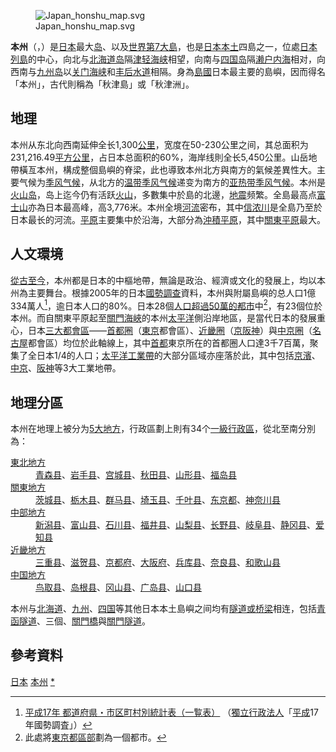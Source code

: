 {{coord|36|N|138|E|region:JP_type:isle_scale:5000000|display=title}}
{{Infobox Islands
| name             = 本州
| image name       = HonshuLocation.png
| image caption    = 本州（圖片中央島嶼）
| image size       = 300px
| native name      = {{lang|ja|本州 (ほんしゅう)}}
| native name link = 日語
| location         = [[东亚|东亚]]
| coordinates      = 
| archipelago      = [[日本列岛|日本列岛]]
| area             = 227,962.59 km²
| coastline        = {{convert|5450|km|mi|abbr=on}} 
| rank             = 第7名
| highest mount    = [[富士山|富士山]]
| elevation        = 3,776 m
| country          = {{JPN}}
| country admin divisions title     = [[日本行政区划|行政区划]]
| country admin divisions           = （[[#地理分區|詳見內文]]）
| country largest city              = [[东京|东京]]
| country largest city population   = 13,297,629
| population       = 1億0500万人
| population as of = 2017年
| density          = 
| ethnic groups    = [[日本人|日本人]]
}}
[[File:Japan_honshu_map.svg|thumb]]

'''本州'''（{{jpn|j=本州|hg=ほんしゅう|rm=Honshū|f=y}}，{{Audio|ja-Honshu.ogg|發音}}）是[[日本|日本]]最大[[岛|岛]]、以及[[岛屿面积列表|世界第7大島]]，也是[[日本地理|日本本土]]四島之一，位處[[日本列島|日本列島]]的中心，向北与[[北海道岛|北海道岛]]隔[[津轻海峡|津轻海峡]]相望，向南与[[四国|四国岛]]隔[[濑户内海|濑户内海]]相对，向西南与[[九州_(日本)|九州岛]]以[[关门海峡|关门海峡]]和[[丰后水道|丰后水道]]相隔。身為[[島國|島國]]日本最主要的島嶼，因而得名「本州」，古代則稱為「秋津島」或「秋津洲」。

== 地理 ==
{{see|日本地理}}
本州从东北向西南延伸全长1,300[[公里|公里]]，宽度在50-230公里之间，其总面积为231,216.49[[平方公里|平方公里]]，占日本总面积的60%，海岸线則全长5,450公里。山岳地帶橫亙本州，構成整個島嶼的脊梁，此也導致本州北方與南方的氣候差異性大。主要气候为[[季风气候|季风气候]]，从北方的[[温带季风气候|温带季风气候]]递变为南方的[[亚热带季风气候|亚热带季风气候]]。本州是[[火山岛|火山岛]]，岛上迄今仍有活跃[[火山|火山]]，多數集中於島的北邊，[[地震|地震]]频繁。全島最高点[[富士山|富士山]]亦為日本最高峰，高3,776米。本州全境[[河流|河流]]密布，其中[[信浓川|信浓川]]是全島乃至於日本最长的河流。[[平原|平原]]主要集中於沿海，大部分為[[沖積平原|沖積平原]]，其中[[關東平原|關東平原]]最大。

== 人文環境 ==
[[日本歷史|從古至今]]，本州都是日本的中樞地帶，無論是政治、經濟或文化的發展上，均以本州為主要舞台。根據2005年的日本[[國勢調查_(日本)|國勢調查]]資料，本州與附屬島嶼的总人口1億334萬人<ref>[http://www.e-stat.go.jp/SG1/estat/List.do?bid=000001007609&cycode=0 平成17年 都道府県・市区町村別統計表（一覧表）] {{Wayback|url=http://www.e-stat.go.jp/SG1/estat/List.do?bid=000001007609&cycode=0 |date=20140519221634 }}（[[獨立行政法人|獨立行政法人]]{{link-ja|統計中心 (日本)|統計センター|統計中心}}「[[平成|平成]]17年國勢調査」）</ref>，逾日本人口的80%。日本28個[[日本城市人口排名|人口超過50萬的都市]]中<ref>此處將[[東京都區部|東京都區部]]劃為一個都市。</ref>，有23個位於本州。而自關東平原起至[[關門海峽|關門海峽]]的本州[[太平洋|太平洋]]側沿岸地區，是當代日本的發展重心，日本[[三大都市圈|三大都會區]]——[[首都圈_(日本)|首都圈]]（[[東京|東京]]都會區）、[[近畿圈|近畿圈]]（[[京阪神|京阪神]]）與[[中京圈|中京圈]]（[[名古屋|名古屋]]都會區）均位於此軸線上，其中[[日本首都|首都]]東京所在的首都圈人口達3千7百萬，聚集了全日本1/4的人口；[[太平洋工業帶|太平洋工業帶]]的大部分區域亦座落於此，其中包括[[京濱工業地帶|京濱]]、[[中京工業地帶|中京]]、[[阪神工業地帶|阪神]]等3大工業地帶。

== 地理分區 ==
本州在地理上被分为[[日本地理分區|5大地方]]，行政區劃上則有34个[[日本行政區劃|一級行政區]]，從北至南分別為：

; [[东北地方_(日本)|東北地方]]
: [[青森县|青森县]]、[[岩手县|岩手县]]、[[宫城县|宫城县]]、[[秋田县|秋田县]]、[[山形县|山形县]]、[[福岛县|福岛县]]
; [[關東地方|關東地方]]
: [[茨城县|茨城县]]、[[栃木县|栃木县]]、[[群马县|群马县]]、[[埼玉县|埼玉县]]、[[千叶县|千叶县]]、[[东京都|东京都]]、[[神奈川县|神奈川县]]
; [[中部地方|中部地方]]
: [[新潟县|新潟县]]、[[富山县|富山县]]、[[石川县|石川县]]、[[福井县|福井县]]、[[山梨县|山梨县]]、[[长野县|长野县]]、[[岐阜县|岐阜县]]、[[静冈县|静冈县]]、[[爱知县|爱知县]]
; [[近畿地方|近畿地方]]
: [[三重县|三重县]]、[[滋贺县|滋贺县]]、[[京都府|京都府]]、[[大阪府|大阪府]]、[[兵库县|兵库县]]、[[奈良县|奈良县]]、[[和歌山县|和歌山县]]
; [[中国地方|中国地方]]
: [[鸟取县|鸟取县]]、[[岛根县|岛根县]]、[[冈山县|冈山县]]、[[广岛县|广岛县]]、[[山口县|山口县]]

本州与[[北海道|北海道]]、[[九州_(日本)|九州]]、[[四国|四国]]等其他日本本土島嶼之间均有[[跨海大橋|隧道或桥梁]]相连，包括[[青函隧道|青函隧道]]、三個{{link-ja|本州四國聯絡橋|本州四国連絡橋}}、[[關門橋|關門橋]]與[[關門隧道|關門隧道]]。

== 參考資料 ==
{{reflist}}
{{Pacific Islands}}
{{Authority control}}
{{Portal bar|日本|地理}}
[[Category:太平洋島嶼|日本]]
[[Category:日本島嶼|本州]]
[[Category:本州|*]]